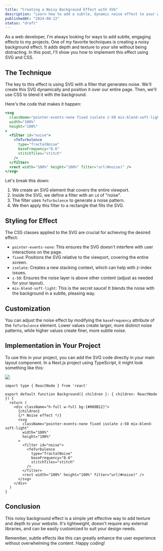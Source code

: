 ```yaml
---
title: "Creating a Noisy Background Effect with SVG"
description: "Learn how to add a subtle, dynamic noise effect to your website background using SVG and CSS."
publishedAt: "2024-08-12"
status: "draft"
---
```


As a web developer, I'm always looking for ways to add subtle, engaging effects to my projects. One of my favorite techniques is creating a noisy background effect. It adds depth and texture to your site without being distracting. In this post, I'll show you how to implement this effect using SVG and CSS.

## The Technique

The key to this effect is using SVG with a filter that generates noise. We'll create this SVG dynamically and position it over our entire page. Then, we'll use CSS to blend it with the background.

Here's the code that makes it happen:

```jsx
<svg
  className="pointer-events-none fixed isolate z-50 mix-blend-soft-light"
  width="100%"
  height="100%"
>
  <filter id="noise">
    <feTurbulence
      type="fractalNoise"
      baseFrequency="0.6"
      stitchTiles="stitch"
    />
  </filter>
  <rect width="100%" height="100%" filter="url(#noise)" />
</svg>
```

Let's break this down:

1. We create an SVG element that covers the entire viewport.
2. Inside the SVG, we define a filter with an `id` of "noise".
3. The filter uses `feTurbulence` to generate a noise pattern.
4. We then apply this filter to a rectangle that fills the SVG.

## Styling for Effect

The CSS classes applied to the SVG are crucial for achieving the desired effect:

- `pointer-events-none`: This ensures the SVG doesn't interfere with user interactions on the page.
- `fixed`: Positions the SVG relative to the viewport, covering the entire screen.
- `isolate`: Creates a new stacking context, which can help with z-index issues.
- `z-50`: Ensures the noise layer is above other content (adjust as needed for your layout).
- `mix-blend-soft-light`: This is the secret sauce! It blends the noise with the background in a subtle, pleasing way.

## Customization

You can adjust the noise effect by modifying the `baseFrequency` attribute of the `feTurbulence` element. Lower values create larger, more distinct noise patterns, while higher values create finer, more subtle noise.

## Implementation in Your Project

To use this in your project, you can add the SVG code directly in your main layout component. In a Next.js project using TypeScript, it might look something like this:

<Grid x="aside">
  <Img
    caption="Background Image"
    src={[
      `https://res.cloudinary.com/delba/image/upload`,
      `w_1600,h_836,q_100`,
      `grain-gradient.png`,
    ].join("/")}
    width={1600}
    height={836}
  />
</Grid>

```tsx
import type { ReactNode } from 'react'

export default function Background({ children }: { children: ReactNode }) {
  return (
    <div className="h-full w-full bg-[#080B12]">
      {children}
      {/* Noise effect */}
      <svg
        className="pointer-events-none fixed isolate z-50 mix-blend-soft-light"
        width="100%"
        height="100%"
      >
        <filter id="noise">
          <feTurbulence
            type="fractalNoise"
            baseFrequency="0.6"
            stitchTiles="stitch"
          />
        </filter>
        <rect width="100%" height="100%" filter="url(#noise)" />
      </svg>
    </div>
  )
}
```

## Conclusion

This noisy background effect is a simple yet effective way to add texture and depth to your website. It's lightweight, doesn't require any external libraries, and can be easily customized to suit your design needs.

Remember, subtle effects like this can greatly enhance the user experience without overwhelming the content. Happy coding!